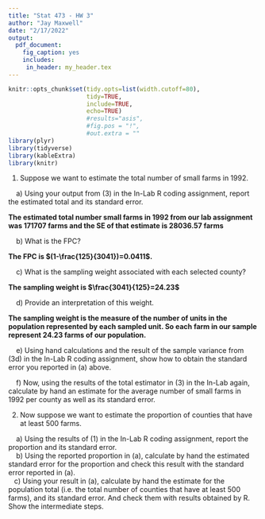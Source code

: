 ```yaml
---
title: "Stat 473 - HW 3"
author: "Jay Maxwell"
date: "2/17/2022"
output: 
  pdf_document:
    fig_caption: yes
    includes:
     in_header: my_header.tex
---  
```


```r
knitr::opts_chunk$set(tidy.opts=list(width.cutoff=80), 
                      tidy=TRUE, 
                      include=TRUE, 
                      echo=TRUE) 
                      #results="asis",
                      #fig.pos = "!", 
                      #out.extra = ""
library(plyr)                      
library(tidyverse)
library(kableExtra)
library(knitr)
```

1.	Suppose we want to estimate the total number of small farms in 1992.  


|     a)	Using your output from (3) in the In-Lab R coding assignment, report the estimated total and its standard error.

**The estimated total number small farms in 1992 from our lab assignment was 171707 farms and the SE of that estimate is 28036.57 farms**


|     b)	What is the FPC?


**The FPC is $(1-\frac{125}{3041})=0.0411$.   **

|     c)	What is the sampling weight associated with each selected county?

**The sampling weight is $\frac{3041}{125}=24.23$ **


|     d)	Provide an interpretation of this weight.


**The sampling weight is the measure of the number of units in the population represented by each sampled unit. So each farm in our sample represent 24.23 farms of our population.**

|     e)	Using hand calculations and the result of the sample variance from (3d) in the In-Lab R coding assignment, show how to obtain the standard error you reported in (a) above.



\begin{align*}
SE(\hat{t})&=N\sqrt{\frac{\hat{s}^2}{n}(1-\frac{n}{N})} \\
&= 3041\sqrt{\frac{11080.412}{125}(1-\frac{125}{3041})} \\
&= 28036.57
\end{align*}



|     f)	Now, using the results of the total estimator in (3) in the In-Lab again, calculate by hand an estimate for the average number of small farms in 1992 per county as well as its standard error.  


\begin{align*}
\hat{t}&=N(\bar{y}) \\
171707 &= 3041(\bar{y})\\
56.46&=\bar{y}
\end{align*}


\begin{align*}
SE(\bar{y})&=\frac{SE(\hat{t})}{N} \\
&=\frac{28036.57}{3041} \\
&=9.22
\end{align*}


2.	Now suppose we want to estimate the proportion of counties that have at least 500 farms.  




|     a)	Using the results of (1) in the In-Lab R coding assignment, report the proportion and its standard error.




|     b)	Using the reported proportion in (a), calculate by hand the estimated standard error for the proportion and check this result with the standard error reported in (a).



|    c)	Using your result in (a), calculate by hand the estimate for the population total (i.e. the total number of counties that have at least 500 farms), and its standard error. And check them with results obtained by R. Show the intermediate steps. 

